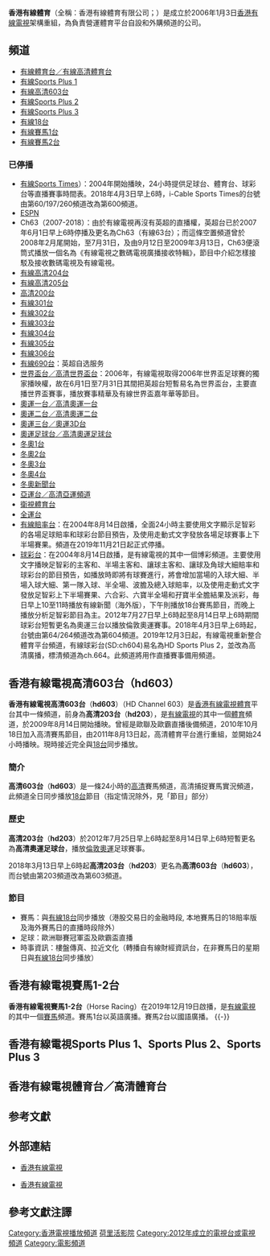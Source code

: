 {{Infobox company
| name = 有線體育
| name_en = i-CABLE Sports
| logo =
| logo_size = 
| logo_caption = 
| image = 
| image_size = 
| image_caption = 
| former_name = 
| type = [[私人公司|私人公司]]
| trading_name = 
| native_name = 
| native_name_lang = 
| other_name = 
| traded_as = 
| ISIN = 
| local_code_name = 
| local_code = 
| fate = 
| predecessor = 
| successor = 
| foundation = {{Start date and age|df=yes|2006|01|03}}
| defunct = 
| location = 
| locations = 
| area_served = 
| founder = 
| key_people = 許方輝、蔡富華
| industry = 
| products = 
| services = 
| revenue = 
| operating_income = 
| net_income = 
| aum = 
| assets = 
| equity = 
| owner = [[有線寬頻|有線寬頻]]
| num_employees = 
| num_employees_year = 
| parent = [[香港有線電視|香港有線電視]]
| divisions = 
| subsid = 
| homepage = {{URL|cabletv.com.hk/ct/}}
| slogan = 
| capital = 
| market_value = 
| P/E_ratio = 
| earnings_per_share = 
| net_asset_value = 
| accounting_period = 
| major_shareholder = 
| footnotes = 
}}

'''香港有線體育'''（全稱：香港有線體育有限公司；{{lang-en|i-CABLE Sports Limited}}）是成立於2006年1月3日[[香港有線電視|香港有線電視]]架構重組，為負責營運體育平台自設和外購頻道的公司。

== 頻道 ==
* [[有線體育台|有線體育台／有線高清體育台]]
* [[有線Sports_Plus|有線Sports Plus 1]]
* [[有線高清603台|有線高清603台]]
* [[有線Sports_Plus|有線Sports Plus 2]]
* [[有線Sports_Plus|有線Sports Plus 3]]
* [[有線18台|有線18台]]
* [[有線賽馬1台|有線賽馬1台]]
* [[有線賽馬2台|有線賽馬2台]]

=== 已停播 ===
* [[有線Sports_Times|有線Sports Times]]）：2004年開始播映，24小時提供足球台、體育台、球彩台等直播賽事時間表。2018年4月3日早上6時，i-Cable Sports Times的台號由第60/197/260頻道改為第600頻道。
* [[ESPN|ESPN]]
*Ch63（2007-2018）：由於有線電視再沒有英超的直播權，英超台已於2007年6月1日早上6時停播及更名為Ch63（有線63台）；而這條空置頻道曾於2008年2月尾開始，至7月31日，及由9月12日至2009年3月13日，Ch63便滾筒式播放一個名為《有線電視之數碼電視廣播接收特輯》，節目中介紹怎樣接駁及接收數碼電視及有線電視。
* [[有線高清204台|有線高清204台]]
* [[有線高清205台|有線高清205台]]
* [[高清200台|高清200台]]
* [[有線301台|有線301台]]
* [[有線302台|有線302台]]
* [[有線303台|有線303台]]
* [[有線304台|有線304台]]
* [[有線305台|有線305台]]
* [[有線306台|有線306台]]
* [[有線690台|有線690台]]：英超自选服务
* [[世界盃台|世界盃台／高清世界盃台]]：2006年，有線電視取得2006年世界盃足球賽的獨家播映權，故在6月1日至7月31日其間把英超台短暫易名為世界盃台，主要直播世界盃賽事，播放賽事精華及有線世界盃嘉年華等節目。
* [[有線奧運一台|奧運一台／高清奧運一台]]
* [[有線奧運二台|奧運二台／高清奧運二台]]
* [[有線奧運三台|奧運三台／奧運3D台]]
* [[奧運足球台|奧運足球台／高清奧運足球台]]
* [[冬奧1台|冬奧1台]]
* [[冬奧2台|冬奧2台]]
* [[冬奧3台|冬奧3台]]
* [[冬奧4台|冬奧4台]]
* [[冬奧新聞台|冬奧新聞台]]
* [[亞運台|亞運台／高清亞運頻道]]
* [[衛視體育台|衛視體育台]]
* [[全運台|全運台]]
* [[有線賠率台|有線賠率台]]：在2004年8月14日啟播，全面24小時主要使用文字顯示足智彩的各場足球賠率和球彩台節目預告，及使用走動式文字發放各場足球賽事上下半場賽果。頻道在2019年11月21日起正式停播。
* [[球彩台|球彩台]]：在2004年8月14日啟播，是有線電視的其中一個博彩頻道。主要使用文字播映足智彩的主客和、半場主客和、讓球主客和、讓球及角球大細賠率和球彩台的節目預告，如播放時即將有球賽進行，將會增加當場的入球大細、半場入球大細、第一隊入球、半全場、波膽及總入球賠率，以及使用走動式文字發放足智彩上下半場賽果、六合彩、六寶半全場和孖寶半全膽結果及派彩，毎日早上10至11時播放有線新聞（海外版），下午則播放18台賽馬節目，而晚上播放分析足智彩節目為主。2012年7月27日早上6時起至8月14日早上6時期間球彩台短暫更名為奧運三台以播放倫敦奧運賽事。2018年4月3日早上6時起，台號由第64/264頻道改為第604頻道。2019年12月3日起，有線電視重新整合體育平台頻道，有線球彩台(SD:ch604)易名為HD Sports Plus 2，並改為高清廣播，標清頻道為ch.664。此頻道將用作直播賽事備用頻道。

==香港有線電視高清603台（hd603）==
{{頻道資訊
| 頻道名稱         = 香港有線電視高清603台（{{lang|en|hd603}}） <br>{{lang|en| HD Channel 603}}
| 頻道圖片檔案     = Hd_603_logo.png
| 頻道圖片尺寸     = 
| 頻道圖片名稱     = 
| 所屬國家         = 
| 總部所在         = 
| 播放地區         = [[香港|香港]]
| 開播日期         = 2010年8月14日（高清203台）（{{lang|en|hd203}}）<br>2018年3月13日（高清603台）（{{lang|en|hd603}}）
| 停播日期         = 
| 頻道類別         = 高清賽馬頻道
| 視頻格式         = 16:9
| 收視率           = 
| 收視率調查時間   = 
| 收視率資料來源   = 
| 頻道口號         = 
| 擁有者           = [[香港有線電視有限公司|香港有線電視有限公司]]
| 持股者           = 
| 前頻道名稱       = 高清203台<br>（hd203）
| 被取代名稱       = 高清603台<br>（hd603）
| 集團同類頻道     = 
| 重播服務頻道     = 
| 頻道官方網站     = 
| 備註             = 
| 有線電視供應商01 = [[香港有線電視|香港有線電視]]
| 有線電視頻道數01 = 603頻道
|}}

'''香港有線電視高清603台'''（'''hd603'''）（HD Channel 603）是[[香港有線電視|香港有線電視]][[体育运动|體育]]平台其中一條頻道，前身為'''高清203台'''（'''hd203'''），是[[香港有線電視|有線電視]]的其中一個[[体育运动|體育]]頻道，於2009年8月14日開始播映。曾經是歐聯及歐霸直播後備頻道，2010年10月18日加入高清賽馬節目，由2011年8月13日起，高清體育平台進行重組，並開始24小時播映。現時接近完全與[[香港有線電視18台|18台]]同步播放。

===簡介===
'''高清603台'''（'''hd603'''）是一條24小時的[[高清|高清]]賽馬頻道，高清捕捉賽馬實況頻道，此頻道全日同步播放[[香港有線電視18台|18台]]節目（指定情況除外，見「節目」部分）

===歷史===
'''高清203台'''（'''hd203'''）於2012年7月25日早上6時起至8月14日早上6時短暫更名為'''高清奧運足球台'''，播放[[2012年夏季奧林匹克運動會|倫敦奧運]]足球賽事。

2018年3月13日早上6時起'''高清203台'''（'''hd203'''）更名為'''高清603台'''（'''hd603'''），而台號由第203頻道改為第603頻道。

===節目===
*賽馬：與[[香港有線電視18台|有線18台]]同步播放（港股交易日的金融時段, 本地賽馬日的18賠率版及海外賽馬日的直播時段除外）
*足球：歐洲聯賽冠軍盃及歐霸盃直播
*時事資訊：樓盤傳真、拉近文化（轉播自有線財經資訊台，在非賽馬日的星期日與[[香港有線電視18台|有線18台]]同步播放）

==香港有線電視賽馬1-2台==
{{頻道資訊
| 頻道名稱         = 香港有線電視賽馬1-2台<br>{{lang|en|Horse Racing}}
| 頻道圖片檔案     =
| 頻道圖片尺寸     = 
| 頻道圖片名稱     = 
| 所屬國家         = {{HKG}}
| 總部所在         = {{HKG}}荃灣
| 播放地區         = [[香港|香港]]
| 開播日期         = 2019年12月19日
| 停播日期         =
| 頻道類別         = 賽馬
| 視頻格式         = 4:3
| 收視率           = 
| 收視率調查時間   = 
| 收視率資料來源   = 
| 頻道口號         = 
| 擁有者           = [[香港有線電視有限公司|香港有線電視有限公司]]
| 持股者           = 
| 前頻道名稱       = 
| 被取代名稱       = 
| 集團同類頻道     = 
| 重播服務頻道     = 
| 頻道官方網站     = 
| 頻道官方專頁     = 
| 備註             = 
| 有線電視供應商01 = [[香港有線電視|香港有線電視]]
| 有線電視頻道數01 = 668頻道/669頻道
|}}

'''香港有線電視賽馬1-2台'''（Horse Racing）在2019年12月19日啟播，是[[香港有線電視|有線電視]]的其中一個[[賽馬|賽馬]]頻道。賽馬1台以英語廣播。賽馬2台以國語廣播。
{{-}}

==香港有線電視Sports Plus 1、Sports Plus 2、Sports Plus 3==
{{main|有線Sports Plus}}

==香港有線電視體育台／高清體育台==
{{main|有線體育台}}

== 参考文獻 ==
{{Reflist}}

== 外部連結 ==
* {{zh-hk}}[http://www.cabletv.com.hk/ct/ 香港有線電視]
* {{en}}[http://www.cabletv.com.hk/en/ 香港有線電視]

==參考文獻注譯==
{{Reflist|2}}

{{香港有線電視頻道列表}}

[[Category:香港電視播放頻道|Category:香港電視播放頻道]]
[[Category:香港有線電視|荷里活影院]]
[[Category:2012年成立的電視台或電視頻道|Category:2012年成立的電視台或電視頻道]]
[[Category:電影頻道|Category:電影頻道]]